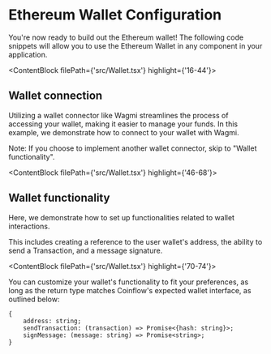 

# Ethereum Wallet Configuration
You're  now ready to build out the Ethereum wallet!
The following code snippets will allow you to use the Ethereum Wallet in any component in your application. 

<ContentBlock filePath={'src/Wallet.tsx'} highlight={'16-44'}>

## Wallet connection

Utilizing a wallet connector like Wagmi streamlines the process of accessing your wallet, making it easier to manage your funds. In this example, we demonstrate how to connect to your wallet with Wagmi. 

Note: If you choose to implement another wallet connector, skip to "Wallet functionality".
</ContentBlock>

<ContentBlock filePath={'src/Wallet.tsx'} highlight={'46-68'}>

## Wallet functionality

Here, we demonstrate how to set up functionalities related to wallet interactions.

This includes creating a reference to the user wallet's address, the ability to send a Transaction, 
and a message signature.

</ContentBlock>

<ContentBlock filePath={'src/Wallet.tsx'} highlight={'70-74'}>

You can customize your wallet's functionality to fit your preferences, as long as 
the return type matches Coinflow's expected wallet interface, as outlined below:
```
{  
    address: string;  
    sendTransaction: (transaction) => Promise<{hash: string}>;  
    signMessage: (message: string) => Promise<string>;  
}
```

</ContentBlock>